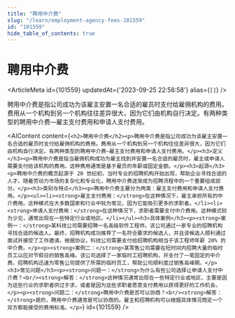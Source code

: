 ```yaml
---
title: "聘用中介费"
slug: "/learn/employment-agency-fees-101559"
id: "101559"
hide_table_of_contents: true
---
```



# 聘用中介费

<ArticleMeta id={101559} updatedAt={'2023-09-25 22:58:58'} alias={`[]`} />
<div className='border-solid border-b border-t-0 my-4 border-[var(--ifm-color-gray-300)]' />

聘用中介费是指公司成功为该雇主安置一名合适的雇员时支付给雇佣机构的费用。费用从一个机构到另一个机构往往差异很大，因为它们由机构自行决定。有两种类型的聘用中介费—雇主支付费用和申请人支付费用。

<AIContent content={`<h2>聘用中介费</h2><p>聘用中介费是指公司成功为该雇主安置一名合适的雇员时支付给雇佣机构的费用。费用从一个机构到另一个机构往往差异很大，因为它们由机构自行决定。有两种类型的聘用中介费—雇主支付费用和申请人支付费用。</p><h3>定义</h3><p>聘用中介费是指当雇佣机构成功为雇主找到并安置一名合适的雇员时，雇主或申请人需要支付给该机构的费用。这种费用通常是基于雇员的年薪或固定金额。</p><h3>起源</h3><p>聘用中介费的概念起源于 20 世纪初，当时专业的招聘机构开始出现，帮助企业寻找合适的人才。随着劳动力市场的复杂化和专业化，聘用中介费逐渐成为招聘流程中的一个重要组成部分。</p><h3>类别与特点</h3><p>聘用中介费主要分为两类：雇主支付费用和申请人支付费用。</p><ul><li><strong>雇主支付费用：</strong>在这种情况下，雇主承担所有的中介费用。这种模式在大多数国家和行业中较为常见，因为它能吸引更多的求职者。</li><li><strong>申请人支付费用：</strong>在这种情况下，求职者需要支付中介费用。这种模式较为少见，通常出现在一些特定行业或地区。</li></ul><h3>具体案例</h3><p><strong>案例一：</strong>某科技公司需要招聘一名高级软件工程师。该公司通过一家专业的招聘机构寻找合适的候选人。最终，招聘机构成功推荐了一名符合要求的候选人，并且该候选人顺利通过面试并接受了工作邀请。根据协议，科技公司需要支付给招聘机构相当于该工程师年薪 20% 的中介费。</p><p><strong>案例二：</strong>某零售公司需要在短时间内招聘大量的临时员工以应对节假日的销售高峰。该公司选择了一家临时工招聘机构，并支付了一笔固定的中介费。招聘机构迅速为零售公司提供了所需的临时员工，帮助公司顺利度过销售高峰期。</p><h3>常见问题</h3><p><strong>问题一：</strong>为什么有些公司选择让申请人支付中介费？<br/><strong>解答：</strong>这种情况通常出现在一些特定行业或地区，主要是因为这些行业的求职者供过于求，或者是因为这些求职者愿意支付费用以获得更好的工作机会。</p><p><strong>问题二：</strong>聘用中介费是否可以协商？<br/><strong>解答：</strong>是的，聘用中介费通常是可以协商的。雇主和招聘机构可以根据具体情况商定一个双方都能接受的费用标准。</p>`} id={101559} />
